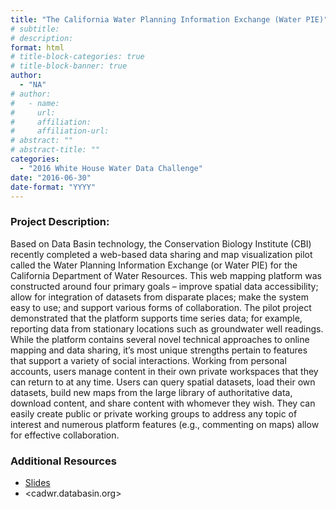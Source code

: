 ```yaml
---
title: "The California Water Planning Information Exchange (Water PIE)"
# subtitle: 
# description: 
format: html
# title-block-categories: true
# title-block-banner: true
author: 
  - "NA"
# author:
#   - name: 
#     url: 
#     affiliation: 
#     affiliation-url:
# abstract: ""
# abstract-title: ""
categories: 
  - "2016 White House Water Data Challenge"
date: "2016-06-30"
date-format: "YYYY"
---
```


<!-- COMMENT
## params_NOTUSED-proj_title

#### Year: params_NOTUSED-year

#### Topics: params_NOTUSED-topics

#### Awards: params_NOTUSED-awards

#### Team Members: params_NOTUSED-team_members
UNCOMMENT -->

### Project Description:

Based on Data Basin technology, the Conservation Biology Institute (CBI) recently completed a web-based data sharing and map visualization pilot called the Water Planning Information Exchange (or Water PIE) for the California Department of Water Resources. This web mapping platform was constructed around four primary goals – improve spatial data accessibility; allow for integration of datasets from disparate places; make the system easy to use; and support various forms of collaboration. The pilot project demonstrated that the platform supports time series data; for example, reporting data from stationary locations such as groundwater well readings.
 While the platform contains several novel technical approaches to online mapping and data sharing, it’s most unique strengths pertain to features that support a variety of social interactions. Working from personal accounts, users manage content in their own private workspaces that they can return to at any time. Users can query spatial datasets, load their own datasets, build new maps from the large library of authoritative data, download content, and share content with whomever they wish. They can easily create public or private working groups to address any topic of interest and numerous platform features (e.g., commenting on maps) allow for effective collaboration.

### Additional Resources

- [Slides](https://drive.google.com/open?id=0B5n4IeHrVBinS1FyeEJkMHdaZ2c)
- <cadwr.databasin.org>
